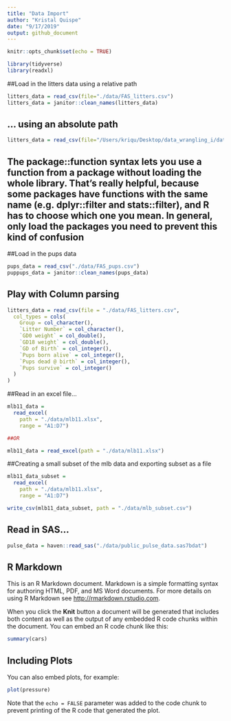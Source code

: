 ```yaml
---
title: "Data Import"
author: "Kristal Quispe"
date: "9/17/2019"
output: github_document
---
```


```r
knitr::opts_chunk$set(echo = TRUE)

library(tidyverse)
library(readxl)
```


##Load in the litters data using a relative path
```r
litters_data = read_csv(file="./data/FAS_litters.csv")
litters_data = janitor::clean_names(litters_data)
```

## ... using an absolute path

```r
litters_data = read_csv(file="/Users/kriqu/Desktop/data_wrangling_i/data/FAS_litters.csv")
```



## The package::function syntax lets you use a function from a package without loading the whole library. That’s really helpful, because some packages have functions with the same name (e.g. dplyr::filter and stats::filter), and R has to choose which one you mean. In general, only load the packages you need to prevent this kind of confusion



##Load in the pups data


```r
pups_data = read_csv("./data/FAS_pups.csv")
puppups_data = janitor::clean_names(pups_data)
```



## Play with Column parsing 

```r
litters_data = read_csv(file = "./data/FAS_litters.csv",
  col_types = cols(
    Group = col_character(),
    `Litter Number` = col_character(),
    `GD0 weight` = col_double(),
    `GD18 weight` = col_double(),
    `GD of Birth` = col_integer(),
    `Pups born alive` = col_integer(),
    `Pups dead @ birth` = col_integer(),
    `Pups survive` = col_integer()
  )
)
```


##Read in an excel file...

```r
mlb11_data = 
  read_excel(
    path = "./data/mlb11.xlsx",
    range = "A1:D7")

##OR

mlb11_data = read_excel(path = "./data/mlb11.xlsx")
```


##Creating a small subset of the mlb data and exporting subset as a file
```r
mlb11_data_subset = 
  read_excel(
    path = "./data/mlb11.xlsx", 
    range = "A1:D7")

write_csv(mlb11_data_subset, path = "./data/mlb_subset.csv")
```



## Read in SAS...

```r
pulse_data = haven::read_sas("./data/public_pulse_data.sas7bdat")
```

## R Markdown

This is an R Markdown document. Markdown is a simple formatting syntax for authoring HTML, PDF, and MS Word documents. For more details on using R Markdown see <http://rmarkdown.rstudio.com>.

When you click the **Knit** button a document will be generated that includes both content as well as the output of any embedded R code chunks within the document. You can embed an R code chunk like this:

```r
summary(cars)
```

## Including Plots

You can also embed plots, for example:

```r
plot(pressure)
```

Note that the `echo = FALSE` parameter was added to the code chunk to prevent printing of the R code that generated the plot.
